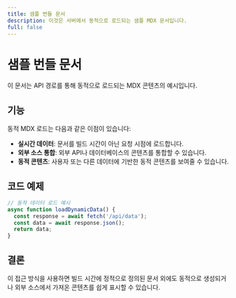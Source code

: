 ```yaml
---
title: 샘플 번들 문서
description: 이것은 서버에서 동적으로 로드되는 샘플 MDX 문서입니다.
full: false
---
```


# 샘플 번들 문서

이 문서는 API 경로를 통해 동적으로 로드되는 MDX 콘텐츠의 예시입니다.

## 기능

동적 MDX 로드는 다음과 같은 이점이 있습니다:

- **실시간 데이터**: 문서를 빌드 시간이 아닌 요청 시점에 로드합니다.
- **외부 소스 통합**: 외부 API나 데이터베이스의 콘텐츠를 통합할 수 있습니다.
- **동적 콘텐츠**: 사용자 또는 다른 데이터에 기반한 동적 콘텐츠를 보여줄 수 있습니다.

## 코드 예제

```javascript
// 동적 데이터 로드 예시
async function loadDynamicData() {
  const response = await fetch('/api/data');
  const data = await response.json();
  return data;
}
```

## 결론

이 접근 방식을 사용하면 빌드 시간에 정적으로 정의된 문서 외에도 
동적으로 생성되거나 외부 소스에서 가져온 콘텐츠를 쉽게 표시할 수 있습니다.